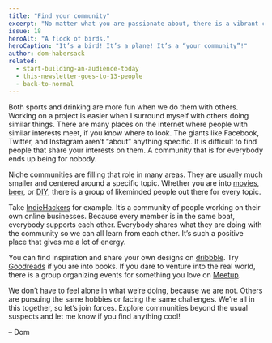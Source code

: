```yaml
---
title: "Find your community"
excerpt: "No matter what you are passionate about, there is a vibrant community out there where you can exchange ideas with likeminded people."
issue: 18
heroAlt: "A flock of birds."
heroCaption: "It’s a bird! It’s a plane! It’s a “your community”!"
author: dom-habersack
related:
  - start-building-an-audience-today
  - this-newsletter-goes-to-13-people
  - back-to-normal
---
```

Both sports and drinking are more fun when we do them with others. Working on a project is easier when I surround myself with others doing similar things. There are many places on the internet where people with similar interests meet, if you know where to look. The giants like Facebook, Twitter, and Instagram aren’t “about” anything specific. It is difficult to find people that share your interests on them. A community that is for everybody ends up being for nobody.

Niche communities are filling that role in many areas. They are usually much smaller and centered around a specific topic. Whether you are into [movies](https://letterboxd.com), [beer](https://untappd.com), or [DIY](https://www.instructables.com), there is a group of likeminded people out there for every topic.

Take [IndieHackers](https://www.indiehackers.com) for example. It’s a community of people working on their own online businesses. Because every member is in the same boat, everybody supports each other. Everybody shares what they are doing with the community so we can all learn from each other. It’s such a positive place that gives me a lot of energy.

You can find inspiration and share your own designs on [dribbble](https://dribbble.com). Try [Goodreads](https://www.goodreads.com) if you are into books. If you dare to venture into the real world, there is a group organizing events for something you love on [Meetup](https://www.meetup.com).

We don’t have to feel alone in what we’re doing, because we are not. Others are pursuing the same hobbies or facing the same challenges. We’re all in this together, so let’s join forces. Explore communities beyond the usual suspects and let me know if you find anything cool!

– Dom
